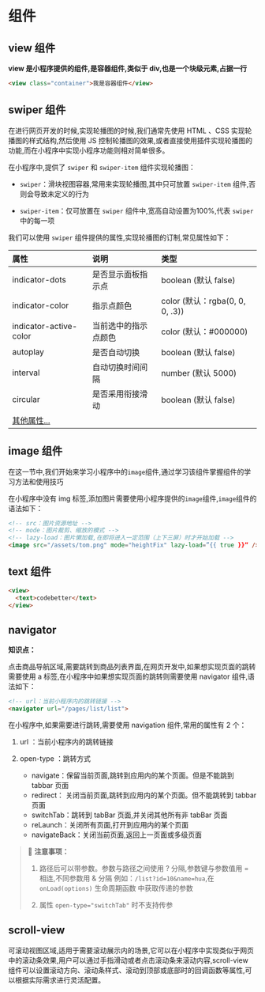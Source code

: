 # 组件

## view 组件

**view 是小程序提供的组件,是容器组件,类似于 div,也是一个块级元素,占据一行**

```html
<view class="container">我是容器组件</view>
```



## swiper 组件

在进行网页开发的时候,实现轮播图的时候,我们通常先使用 HTML 、CSS 实现轮播图的样式结构,然后使用 JS 控制轮播图的效果,或者直接使用插件实现轮播图的功能,而在小程序中实现小程序功能则相对简单很多。

在小程序中,提供了 `swiper` 和 `swiper-item` 组件实现轮播图：

- `swiper`：滑块视图容器,常用来实现轮播图,其中只可放置 `swiper-item` 组件,否则会导致未定义的行为

- `swiper-item`：仅可放置在 `swiper` 组件中,宽高自动设置为100%,代表 `swiper` 中的每一项



我们可以使用 `swiper` 组件提供的属性,实现轮播图的订制,常见属性如下：

| 属性                                                         | 说明                 | 类型                            |
| :----------------------------------------------------------- | :------------------- | :------------------------------ |
| indicator-dots                                               | 是否显示面板指示点   | boolean (默认 false)            |
| indicator-color                                              | 指示点颜色           | color (默认：rgba(0, 0, 0, .3)) |
| indicator-active-color                                       | 当前选中的指示点颜色 | color (默认：#000000)           |
| autoplay                                                     | 是否自动切换         | boolean (默认 false)            |
| interval                                                     | 自动切换时间间隔     | number (默认 5000)              |
| circular                                                     | 是否采用衔接滑动     | boolean (默认 false)            |
| [其他属性...](https://developers.weixin.qq.com/miniprogram/dev/component/swiper.html) |                      |                                 |



## image 组件

在这一节中,我们开始来学习小程序中的`image`组件,通过学习该组件掌握组件的学习方法和使用技巧

在小程序中没有 img 标签,添加图片需要使用小程序提供的`image`组件,`image`组件的语法如下：



```html
<!-- src：图片资源地址 -->
<!-- mode：图片裁剪、缩放的模式 -->
<!-- lazy-load：图片懒加载,在即将进入一定范围（上下三屏）时才开始加载 -->
<image src="/assets/tom.png" mode="heightFix" lazy-load=”{{ true }}“ />
```



## text 组件

```html
<view>
  <text>codebetter</text>
</view>
```



## navigator

**知识点：**

点击商品导航区域,需要跳转到商品列表界面,在网页开发中,如果想实现页面的跳转需要使用 a 标签,在小程序中如果想实现页面的跳转则需要使用 navigator 组件,语法如下：



```html
<!-- url：当前小程序内的跳转链接 --> 
<navigator url="/pages/list/list">
```



在小程序中,如果需要进行跳转,需要使用 navigation 组件,常用的属性有 2 个：

1. url ：当前小程序内的跳转链接

2. open-type ：跳转方式
   - navigate：保留当前页面,跳转到应用内的某个页面。但是不能跳到 tabbar 页面
   - redirect： 关闭当前页面,跳转到应用内的某个页面。但不能跳转到 tabbar 页面
   - switchTab：跳转到 tabBar 页面,并关闭其他所有非 tabBar 页面
   - reLaunch：关闭所有页面,打开到应用内的某个页面
   - navigateBack：关闭当前页面,返回上一页面或多级页面



> 📌 **注意事项：**
>
> 1. 路径后可以带参数。参数与路径之间使用 ? 分隔,参数键与参数值用 = 相连,不同参数用 & 分隔
>    例如：`/list?id=10&name=hua`,在 `onLoad(options)` 生命周期函数 中获取传递的参数 
>
> 2. 属性 `open-type="switchTab"` 时不支持传参



## scroll-view

可滚动视图区域,适用于需要滚动展示内的场景,它可以在小程序中实现类似于网页中的滚动条效果,用户可以通过手指滑动或者点击滚动条来滚动内容,scroll-view 组件可以设置滚动方向、滚动条样式、滚动到顶部或底部时的回调函数等属性,可以根据实际需求进行灵活配置。
